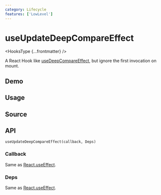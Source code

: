 ```yaml
---
category: Lifecycle
features: ['LowLevel']
---
```


# useUpdateDeepCompareEffect


<HooksType {...frontmatter} />

A React Hook like [useDeepCompareEffect](/reference/use-deep-compare-effect), but ignore the first invocation on mount.

## Demo


<App />

## Usage



## Source


<Source />

## API

```tsx
useUpdateDeepCompareEffect(callback, Deps)
```

### Callback

Same as [React.useEffect](https://react.dev/reference/react/useEffect).

### Deps

Same as [React.useEffect](https://react.dev/reference/react/useEffect).
